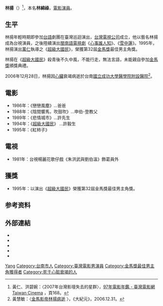 {{藝人
|姓名     = 林揚
|類型     = 男演員
|圖片     = Replace this image male.svg
|圖片尺寸 = 
|圖片簡介 = 
|本名     = 林綿祿
|羅馬拼音 = Lin Yang
|綽號     = 
|其他藝名 = 
|國籍     = {{ROC}}
|出生日期 = {{birth date|1932|11|24}}
|出生地點 = {{TWN-JPN}}[[台南州|台南州]]
|生肖     = 
|星座     = 
|逝世日期 = {{death date and age|2006|12|28|1932|11|24}}
|逝世地點 = {{TWN}}[[台南市|台南市]][[台南市北區|北區]][[國立成功大學醫學院附設醫院|成大醫院]]
|職業     = [[演員|演員]]
|語言     = [[臺灣閩南語|臺語]]、[[中華民國國語|國語]]
|教育程度 = 
|宗教信仰 = 
|配偶     = 
|兒女     = 一子二女
|父母     = 
|音樂類型 = 
|演奏樂器 = 
|出身地   = {{TWN}}
|出道作   = 
|出道日期 = 
|代表作   = 
|活躍年代 = ？至1996年
|唱片公司 = 
|經紀公司 = 
|網站     = 
|獎項     = 
|IMDb    = 1789956
|音樂專輯 = 
|電影     = 
|電視節目 = 
|awards  =  金馬獎最佳男主角獎
}}

'''林揚'''（{{bd|1932年|11月24日|2006年|12月28日|catIdx=L林}}）<ref>黃仁、洪碧婉：〈2007年台灣影壇失去的星群〉，[http://www.taiwancinema.com/public/Attachment/9101511465171.pdf 97年電影年鑑 - 臺灣電影網Taiwan Cinema] {{Wayback|url=http://www.taiwancinema.com/public/Attachment/9101511465171.pdf |date=20131224113012 }}，頁168。</ref>，本名'''林綿祿'''，[[電影|電影]][[演員|演員]]。

== 生平 ==
林揚年輕時期即參加[[台語|台語]]劇團在臺灣巡迴演出，[[台灣電視公司|台灣電視公司]]成立，他以藝名林揚成為台視演員，之後陸續演出[[閩南語|閩南語]][[電視劇|電視劇]]《[[心事誰人知|心事誰人知]]》、《[[雪中蓮|雪中蓮]]》。1995年，林揚演出[[萬仁|萬仁]]執導之《[[超級大國民|超級大國民]]》，榮獲第32屆[[金馬獎|金馬獎]]最佳男主角獎。

林揚在《[[超級大國民|超級大國民]]》殺青後不久中風，不能行走，無法言語，未能親自參加[[金馬獎|金馬獎]]頒獎典禮。

2006年12月28日，林揚因[[心臟|心臟]]衰竭病逝於台南[[國立成功大學醫學院附設醫院|國立成功大學醫學院附設醫院]]<ref>黃慧敏：〈[http://www.epochtimes.com/b5/6/12/31/n1574630.htm 金馬影帝林揚病逝] {{Wayback|url=http://www.epochtimes.com/b5/6/12/31/n1574630.htm |date=20190902205104 }}〉，《大紀元》，2006.12.31。</ref>。

== 電影 ==
*1986年：《戀戀風塵》...爸爸
*1988年：《陰間響馬，吹鼓吹》...申伯-登教父
*1989年：《悲情城市》...許先生
*1994年：《[[超級大國民|超級大國民]]》 <small>''{{lang|en|Super Citizen Ko}}''</small>...許毅生
*1995年：《紅柿子》 <small>''{{lang|en|Red Persimmon}}''</small>
== 電視 ==
*1981年：台視楊麗花歌仔戲《朱洪武與劉伯溫》飾葛員外

== 獲獎 ==
* 1995年：以演出《[[超級大國民|超級大國民]]》榮獲第32屆金馬獎最佳男主角獎。

== 参考资料 ==
{{reflist}}

== 外部連結 ==
* {{imdb name|1789956}}{{en}}
* {{Amg name|200359}}
* {{hkmdb name|34838}}
* {{douban people}}
* {{Mtime people|1176970}}

{{金馬獎最佳男主角|第32屆}}

{{Authority control}}
{{DEFAULTSORT:Lin林}}
[[Category:林姓|Yang]]
[[Category:台南市人|Category:台南市人]]
[[Category:臺灣電影男演員|Category:臺灣電影男演員]]
[[Category:金馬獎最佳男主角獲得者|Category:金馬獎最佳男主角獲得者]]
[[Category:死于心脏衰竭的人|Category:死于心脏衰竭的人]]